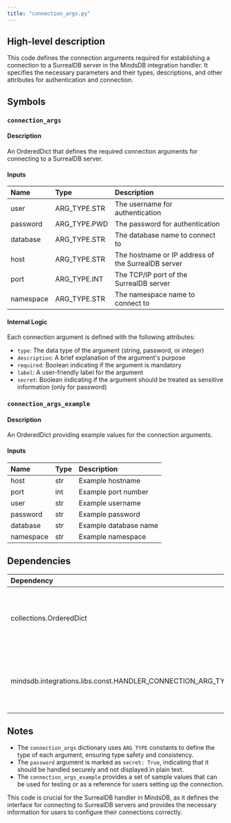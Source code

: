 ```yaml
---
title: "connection_args.py"
---
```


## High-level description
This code defines the connection arguments required for establishing a connection to a SurrealDB server in the MindsDB integration handler. It specifies the necessary parameters and their types, descriptions, and other attributes for authentication and connection.

## Symbols

### `connection_args`
#### Description
An OrderedDict that defines the required connection arguments for connecting to a SurrealDB server.

#### Inputs
| Name | Type | Description |
|:-----|:-----|:------------|
| user | ARG_TYPE.STR | The username for authentication |
| password | ARG_TYPE.PWD | The password for authentication |
| database | ARG_TYPE.STR | The database name to connect to |
| host | ARG_TYPE.STR | The hostname or IP address of the SurrealDB server |
| port | ARG_TYPE.INT | The TCP/IP port of the SurrealDB server |
| namespace | ARG_TYPE.STR | The namespace name to connect to |

#### Internal Logic
Each connection argument is defined with the following attributes:
- `type`: The data type of the argument (string, password, or integer)
- `description`: A brief explanation of the argument's purpose
- `required`: Boolean indicating if the argument is mandatory
- `label`: A user-friendly label for the argument
- `secret`: Boolean indicating if the argument should be treated as sensitive information (only for password)

### `connection_args_example`
#### Description
An OrderedDict providing example values for the connection arguments.

#### Inputs
| Name | Type | Description |
|:-----|:-----|:------------|
| host | str | Example hostname |
| port | int | Example port number |
| user | str | Example username |
| password | str | Example password |
| database | str | Example database name |
| namespace | str | Example namespace |

## Dependencies
| Dependency | Purpose |
|:-----------|:--------|
| collections.OrderedDict | Used to create ordered dictionaries for connection arguments |
| mindsdb.integrations.libs.const.HANDLER_CONNECTION_ARG_TYPE | Imported as ARG_TYPE, used to specify argument types |

## Notes
- The `connection_args` dictionary uses `ARG_TYPE` constants to define the type of each argument, ensuring type safety and consistency.
- The `password` argument is marked as `secret: True`, indicating that it should be handled securely and not displayed in plain text.
- The `connection_args_example` provides a set of sample values that can be used for testing or as a reference for users setting up the connection.

This code is crucial for the SurrealDB handler in MindsDB, as it defines the interface for connecting to SurrealDB servers and provides the necessary information for users to configure their connections correctly.